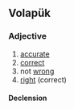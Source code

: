 {{also|veratik}}
==Volapük==

===Adjective===
{{head|vo|adjective}}

# [[accurate]]
# [[correct]]
# not [[wrong]]
# [[right]] (correct)

====Declension====
{{vo-decl-adj}}